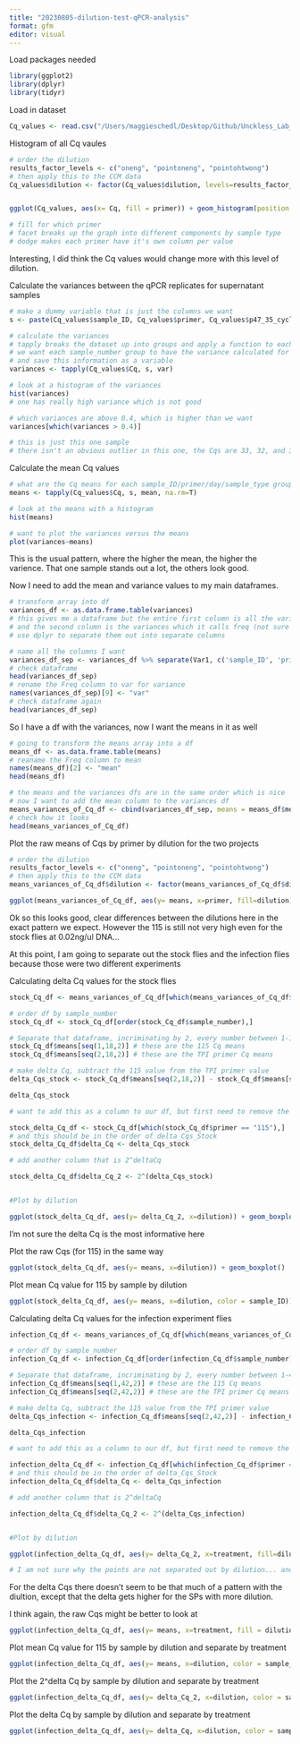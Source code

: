 ```yaml
---
title: "20230805-dilution-test-qPCR-analysis"
format: gfm
editor: visual
---
```


Load packages needed 

```r
library(ggplot2)
library(dplyr)
library(tidyr)
```

Load in dataset 

```r
Cq_values <- read.csv("/Users/maggieschedl/Desktop/Github/Unckless_Lab_Resources/qPCR_analysis/20230805-dilution-test/dilution_qPCR_info.csv")

```


Histogram of all Cq vaules 
```r
# order the dilution
results_factor_levels <- c("oneng", "pointoneng", "pointohtwong")
# then apply this to the CCM data
Cq_values$dilution <- factor(Cq_values$dilution, levels=results_factor_levels)


ggplot(Cq_values, aes(x= Cq, fill = primer)) + geom_histogram(position = "dodge") + facet_grid(~dilution) 

# fill for which primer 
# facet breaks up the graph into different components by sample type
# dodge makes each primer have it's own column per value 

```

Interesting, I did think the Cq values would change more with this level of dilution. 

Calculate the variances between the qPCR replicates for supernatant samples
```r
# make a dummy variable that is just the columns we want
s <- paste(Cq_values$sample_ID, Cq_values$primer, Cq_values$p47_35_cycle_result, Cq_values$project, Cq_values$treatment, Cq_values$dilution, Cq_values$sample_number, Cq_values$day_frozen)

# calculate the variances 
# tapply breaks the dataset up into groups and apply a function to each group
# we want each sample_number group to have the variance calculated for the Cq value 
# and save this information as a variable 
variances <- tapply(Cq_values$Cq, s, var)

# look at a histogram of the variances 
hist(variances)
# one has really high variance which is not good 

# which variances are above 0.4, which is higher than we want 
variances[which(variances > 0.4)]

# this is just this one sample
# there isn't an obvious outlier in this one, the Cqs are 33, 32, and 34. So I can't drop one value. So I will leave these in. This is just a test anyways
```

Calculate the mean Cq values 

```r
# what are the Cq means for each sample_ID/primer/day/sample_type group?
means <- tapply(Cq_values$Cq, s, mean, na.rm=T)

# look at the means with a histogram
hist(means)

# want to plot the variances versus the means 
plot(variances~means)

```

This is the usual pattern, where the higher the mean, the higher the varience. That one sample stands out a lot, the others look good. 

Now I need to add the mean and variance values to my main dataframes. 

```r
# transform array into df
variances_df <- as.data.frame.table(variances)
# this gives me a dataframe but the entire first column is all the variables 
# and the second column is the variances which it calls freq (not sure why)
# use dplyr to separate them out into separate columns 

# name all the columns I want 
variances_df_sep <- variances_df %>% separate(Var1, c('sample_ID', 'primer', 'p47_35_cycle_result', 'project', 'treatment', 'dilution', 'sample_number', 'day_frozen'))
# check dataframe 
head(variances_df_sep)
# rename the Freq column to var for variance
names(variances_df_sep)[9] <- "var"
# check dataframe again
head(variances_df_sep)
```

So I have a df with the variances, now I want the means in it as well 
```r
# going to transform the means array into a df
means_df <- as.data.frame.table(means)
# reaname the Freq column to mean
names(means_df)[2] <- "mean"
head(means_df)

# the means and the variances dfs are in the same order which is nice
# now I want to add the mean column to the variances df
means_variances_of_Cq_df <- cbind(variances_df_sep, means = means_df$mean)
# check how it looks
head(means_variances_of_Cq_df)
```

Plot the raw means of Cqs by primer by dilution for the two projects
```r
# order the dilution
results_factor_levels <- c("oneng", "pointoneng", "pointohtwong")
# then apply this to the CCM data
means_variances_of_Cq_df$dilution <- factor(means_variances_of_Cq_df$dilution, levels=results_factor_levels)

ggplot(means_variances_of_Cq_df, aes(y= means, x=primer, fill=dilution)) + geom_boxplot() + facet_grid(~project) 
```

Ok so this looks good, clear differences between the dilutions here in the exact pattern we expect. However the 115 is still not very high even for the stock flies at 0.02ng/ul DNA... 


At this point, I am going to separate out the stock flies and the infection flies because those were two different experiments 

Calculating delta Cq values for the stock flies 

```r
stock_Cq_df <- means_variances_of_Cq_df[which(means_variances_of_Cq_df$project == "stock"),]

# order df by sample_number
stock_Cq_df <- stock_Cq_df[order(stock_Cq_df$sample_number),]

# Separate that dataframe, incriminating by 2, every number between 1-18 (number of rows in dataframe)
stock_Cq_df$means[seq(1,18,2)] # these are the 115 Cq means 
stock_Cq_df$means[seq(2,18,2)] # these are the TPI primer Cq means 

# make delta Cq, subtract the 115 value from the TPI primer value 
delta_Cqs_stock <- stock_Cq_df$means[seq(2,18,2)] - stock_Cq_df$means[seq(1,18,2)]

delta_Cqs_stock

# want to add this as a column to our df, but first need to remove the TPI rows 

stock_delta_Cq_df <- stock_Cq_df[which(stock_Cq_df$primer == "115"),]
# and this should be in the order of delta_Cqs_Stock
stock_delta_Cq_df$delta_Cq <- delta_Cqs_stock
```


```r
# add another column that is 2^deltaCq

stock_delta_Cq_df$delta_Cq_2 <- 2^(delta_Cqs_stock)


#Plot by dilution

ggplot(stock_delta_Cq_df, aes(y= delta_Cq_2, x=dilution)) + geom_boxplot()  + theme_linedraw() + geom_point(position="jitter", size=3)
```

I'm not sure the delta Cq is the most informative here 

Plot the raw Cqs (for 115) in the same way

```r

ggplot(stock_delta_Cq_df, aes(y= means, x=dilution)) + geom_boxplot()  + theme_linedraw() + geom_point(position="jitter", size=3)

```

Plot mean Cq value for 115 by sample by dilution
```r

ggplot(stock_delta_Cq_df, aes(y= means, x=dilution, color = sample_ID))  + theme_linedraw() + geom_point() 

```


Calculating delta Cq values for the infection experiment flies 

```r
infection_Cq_df <- means_variances_of_Cq_df[which(means_variances_of_Cq_df$project == "infection"),]

# order df by sample_number
infection_Cq_df <- infection_Cq_df[order(infection_Cq_df$sample_number),]

# Separate that dataframe, incriminating by 2, every number between 1-42 (number of rows in dataframe)
infection_Cq_df$means[seq(1,42,2)] # these are the 115 Cq means 
infection_Cq_df$means[seq(2,42,2)] # these are the TPI primer Cq means 

# make delta Cq, subtract the 115 value from the TPI primer value 
delta_Cqs_infection <- infection_Cq_df$means[seq(2,42,2)] - infection_Cq_df$means[seq(1,42,2)]

delta_Cqs_infection

# want to add this as a column to our df, but first need to remove the TPI rows 

infection_delta_Cq_df <- infection_Cq_df[which(infection_Cq_df$primer == "115"),]
# and this should be in the order of delta_Cqs_Stock
infection_delta_Cq_df$delta_Cq <- delta_Cqs_infection
```

```r
# add another column that is 2^deltaCq

infection_delta_Cq_df$delta_Cq_2 <- 2^(delta_Cqs_infection)


#Plot by dilution

ggplot(infection_delta_Cq_df, aes(y= delta_Cq_2, x=treatment, fill=dilution)) + geom_boxplot()  + theme_linedraw() + geom_point(position="jitter", size=1) + coord_trans(y='log10')

# I am not sure why the points are not separated out by dilution... and I don't know how to fix it 
```

For the delta Cqs there doesn't seem to be that much of a pattern with the diultion, except that the delta gets higher for the SPs with more dilution. 


I think again, the raw Cqs might be better to look at 

```r

ggplot(infection_delta_Cq_df, aes(y= means, x=treatment, fill = dilution)) + geom_boxplot()  + theme_linedraw() + geom_point(position="jitter", size=1)

```

Plot mean Cq value for 115 by sample by dilution and separate by treatment 
```r

ggplot(infection_delta_Cq_df, aes(y= means, x=dilution, color = sample_ID))  + theme_linedraw() + geom_point() + facet_grid(~treatment)

```

Plot the 2^delta Cq by sample by dilution and separate by treatment
```r

ggplot(infection_delta_Cq_df, aes(y= delta_Cq_2, x=dilution, color = sample_ID))  + theme_linedraw() + geom_point() + facet_grid(~treatment) + coord_trans(y='log10')

```

Plot the delta Cq by sample by dilution and separate by treatment
```r

ggplot(infection_delta_Cq_df, aes(y= delta_Cq, x=dilution, color = sample_ID))  + theme_linedraw() + geom_point() + facet_grid(~treatment)

```








